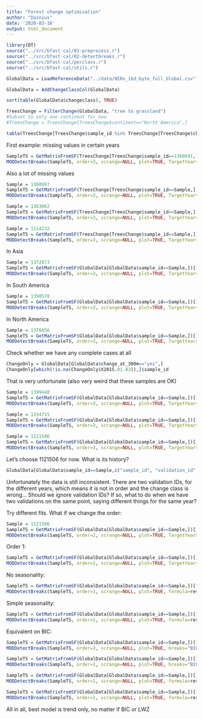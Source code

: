 ```yaml
---
title: "Forest change optimisation"
author: "Dainius"
date: '2020-03-18'
output: html_document
---
```


```r
library(DT)
source("../src/bfast-cal/01-preprocess.r")
source("../src/bfast-cal/02-detectbreaks.r")
source("../src/bfast-cal/perclass.r")
source("../src/bfast-cal/utils.r")
```
```r
GlobalData = LoadReferenceData("../data/NIRv_16d_byte_full_Global.csv")
```
```r
GlobalData = AddChangeClassCol(GlobalData)
```

```r
sort(table(GlobalData$changeclass), TRUE)
```

```r
TreesChange = FilterChange(GlobalData, "tree to grassland")
#Subset to only one continent for now
#TreesChange = TreesChange[TreesChange$continent=="North America",]
```

```r
table(TreesChange[TreesChange$sample_id %in% TreesChange[TreesChange$changeclass %in% "tree to grassland",]$sample_id,]$sample_id)
```

First example: missing values in certain years
```r
SampleTS = GetMatrixFromSF(TreesChange[TreesChange$sample_id==1360691,])[1,]
MODDetectBreaks(SampleTS, order=3, scrange=NULL, plot=TRUE, TargetYears=TreesChange[TreesChange$sample_id==1360691 & TreesChange$change_at_300m=="yes", ]$reference_year)
```
Also a lot of missing values

```r
Sample = 1360997
SampleTS = GetMatrixFromSF(TreesChange[TreesChange$sample_id==Sample,])[1,]
MODDetectBreaks(SampleTS, order=3, scrange=NULL, plot=TRUE, TargetYears=TreesChange[TreesChange$sample_id==Sample & TreesChange$change_at_300m=="yes", ]$reference_year)
```

```r
Sample = 1363062
SampleTS = GetMatrixFromSF(TreesChange[TreesChange$sample_id==Sample,])[1,]
MODDetectBreaks(SampleTS, order=3, scrange=NULL, plot=TRUE, TargetYears=TreesChange[TreesChange$sample_id==Sample & TreesChange$change_at_300m=="yes", ]$reference_year)
```

```r
Sample = 1114232
SampleTS = GetMatrixFromSF(TreesChange[TreesChange$sample_id==Sample,])[1,]
MODDetectBreaks(SampleTS, order=3, scrange=NULL, plot=TRUE, TargetYears=TreesChange[TreesChange$sample_id==Sample & TreesChange$change_at_300m=="yes", ]$reference_year)
```
In Asia
```r
Sample = 1372873
SampleTS = GetMatrixFromSF(GlobalData[GlobalData$sample_id==Sample,])[1,]
MODDetectBreaks(SampleTS, order=3, scrange=NULL, plot=TRUE, TargetYears=GlobalData[GlobalData$sample_id==Sample & GlobalData$change_at_300m=="yes", ]$reference_year)
```
In South America

```r
Sample = 1390578
SampleTS = GetMatrixFromSF(GlobalData[GlobalData$sample_id==Sample,])[1,]
MODDetectBreaks(SampleTS, order=3, scrange=NULL, plot=TRUE, TargetYears=GlobalData[GlobalData$sample_id==Sample & GlobalData$change_at_300m=="yes", ]$reference_year)
```

In North America

```r
Sample = 1376056
SampleTS = GetMatrixFromSF(GlobalData[GlobalData$sample_id==Sample,])[1,]
MODDetectBreaks(SampleTS, order=3, scrange=NULL, plot=TRUE, TargetYears=GlobalData[GlobalData$sample_id==Sample & GlobalData$change_at_300m=="yes", ]$reference_year)
```

Check whether we have any complete cases at all
```r
ChangeOnly = GlobalData[GlobalData$change_at_300m=="yes",]
ChangeOnly[which(!is.na(ChangeOnly$X2015.01.03)),]$sample_id
```

That is very unfortunate (also very weird that these samples are OK)

```r
Sample = 1399440
SampleTS = GetMatrixFromSF(GlobalData[GlobalData$sample_id==Sample,])[1,]
MODDetectBreaks(SampleTS, order=3, scrange=NULL, plot=TRUE, TargetYears=GlobalData[GlobalData$sample_id==Sample & GlobalData$change_at_300m=="yes", ]$reference_year)
```

```r
Sample = 1154715
SampleTS = GetMatrixFromSF(GlobalData[GlobalData$sample_id==Sample,])[1,]
MODDetectBreaks(SampleTS, order=3, scrange=NULL, plot=TRUE, TargetYears=GlobalData[GlobalData$sample_id==Sample & GlobalData$change_at_300m=="yes", ]$reference_year)
```

```r
Sample = 1121506
SampleTS = GetMatrixFromSF(GlobalData[GlobalData$sample_id==Sample,])[1,]
MODDetectBreaks(SampleTS, order=3, scrange=NULL, plot=TRUE, TargetYears=GlobalData[GlobalData$sample_id==Sample & GlobalData$change_at_300m=="yes", ]$reference_year)
```

Let's choose 1121506 for now. What is its history?

```r
GlobalData[GlobalData$sample_id==Sample,c("sample_id", "validation_id", "reference_year", "change_at_300m", "dominant_lc", "changeclass", "tree", "grassland")]
```

Unfortunately the data is still inconsistent. There are two validation IDs, for the different years, which means it is not in order and the change class is wrong... Should we ignore validation IDs? If so, what to do when we have two validations on the same point, saying different things for the same year?

Try different fits. What if we change the order:

```r
Sample = 1121506
SampleTS = GetMatrixFromSF(GlobalData[GlobalData$sample_id==Sample,])[1,]
MODDetectBreaks(SampleTS, order=2, scrange=NULL, plot=TRUE, TargetYears=GlobalData[GlobalData$sample_id==Sample & GlobalData$change_at_300m=="yes", ]$reference_year)
```

Order 1:
```r
SampleTS = GetMatrixFromSF(GlobalData[GlobalData$sample_id==Sample,])[1,]
MODDetectBreaks(SampleTS, order=1, scrange=NULL, plot=TRUE, TargetYears=GlobalData[GlobalData$sample_id==Sample & GlobalData$change_at_300m=="yes", ]$reference_year)
```

No seasonality:
```r
SampleTS = GetMatrixFromSF(GlobalData[GlobalData$sample_id==Sample,])[1,]
MODDetectBreaks(SampleTS, order=1, scrange=NULL, plot=TRUE, formula=response~trend, TargetYears=GlobalData[GlobalData$sample_id==Sample & GlobalData$change_at_300m=="yes", ]$reference_year)
```

Simple seasonality:
```r
SampleTS = GetMatrixFromSF(GlobalData[GlobalData$sample_id==Sample,])[1,]
MODDetectBreaks(SampleTS, order=1, scrange=NULL, plot=TRUE, formula=response~trend+season, seasonfreq=0.5, TargetYears=GlobalData[GlobalData$sample_id==Sample & GlobalData$change_at_300m=="yes", ]$reference_year)
```

Equivalent on BIC:

```r
SampleTS = GetMatrixFromSF(GlobalData[GlobalData$sample_id==Sample,])[1,]
MODDetectBreaks(SampleTS, order=3, scrange=NULL, plot=TRUE, breaks="BIC", TargetYears=GlobalData[GlobalData$sample_id==Sample & GlobalData$change_at_300m=="yes", ]$reference_year)
```

```r
SampleTS = GetMatrixFromSF(GlobalData[GlobalData$sample_id==Sample,])[1,]
MODDetectBreaks(SampleTS, order=1, scrange=NULL, plot=TRUE, breaks="BIC", TargetYears=GlobalData[GlobalData$sample_id==Sample & GlobalData$change_at_300m=="yes", ]$reference_year)
```

```r
SampleTS = GetMatrixFromSF(GlobalData[GlobalData$sample_id==Sample,])[1,]
MODDetectBreaks(SampleTS, order=1, scrange=NULL, plot=TRUE, formula=response~trend, breaks="BIC", TargetYears=GlobalData[GlobalData$sample_id==Sample & GlobalData$change_at_300m=="yes", ]$reference_year)
```

```r
SampleTS = GetMatrixFromSF(GlobalData[GlobalData$sample_id==Sample,])[1,]
MODDetectBreaks(SampleTS, order=1, scrange=NULL, plot=TRUE, formula=response~trend+season, seasonfreq=0.5, breaks="BIC", TargetYears=GlobalData[GlobalData$sample_id==Sample & GlobalData$change_at_300m=="yes", ]$reference_year)
```

All in all, best model is trend only, no matter if BIC or LWZ

